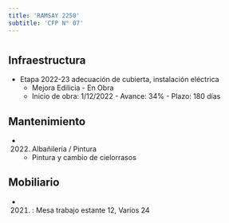 ```yaml
---
title: 'RAMSAY 2250'
subtitle: 'CFP N° 07'
---
```


#
## Infraestructura

* Etapa 2022-23 adecuación de cubierta, instalación eléctrica 
    + Mejora Edilicia - En Obra 
    + Inicio de obra: 1/12/2022 - Avance: 34% - Plazo: 180 días 






## Mantenimiento

*  (2022) Albañileria / Pintura 
    + Pintura y cambio de cielorrasos





## Mobiliario

*  (2021) : Mesa trabajo estante 12, Varios 24 




